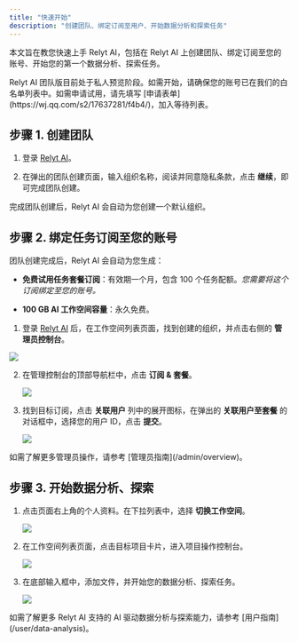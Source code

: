 ```yaml
---
title: "快速开始"
description: "创建团队、绑定订阅至用户、开始数据分析和探索任务"
---
```


本文旨在教您快速上手 Relyt AI，包括在 Relyt AI 上创建团队、绑定订阅至您的账号、开始您的第一个数据分析、探索任务。

<Warning>
 Relyt AI 团队版目前处于私人预览阶段。如需开始，请确保您的账号已在我们的白名单列表中。如需申请试用，请先填写 [申请表单](https://wj.qq.com/s2/17637281/f4b4/)，加入等待列表。
</Warning>

## 步骤 1. 创建团队


1. 登录 [Relyt AI](https://app.ai.relyt.cn)。
    
2. 在弹出的团队创建页面，输入组织名称，阅读并同意隐私条款，点击 **继续**，即可完成团队创建。

完成团队创建后，Relyt AI 会自动为您创建一个默认组织。


## 步骤 2. 绑定任务订阅至您的账号

团队创建完成后，Relyt AI 会自动为您生成：

- **免费试用任务套餐订阅**：有效期一个月，包含 100 个任务配额。*您需要将这个订阅绑定至您的账号。*

- **100 GB AI 工作空间容量**：永久免费。

1. 登录 [Relyt AI](https://app.ai.relyt.cn) 后，在工作空间列表页面，找到创建的组织，并点击右侧的 **管理员控制台**。

  <Frame>
    <img src="/admin/img/enter-admin.png" style={{ borderRadius: '0.5rem' }} />
  </Frame>

2. 在管理控制台的顶部导航栏中，点击 **订阅 & 套餐**。

    <Frame>
     <img src="/admin/img/subscription-list.png" style={{ borderRadius: '0.5rem' }} />
    </Frame>

3. 找到目标订阅，点击 **关联用户** 列中的展开图标，在弹出的 **关联用户至套餐** 的对话框中，选择您的用户 ID，点击 **提交**。

    <Frame>
     <img src="/admin/img/associate-user.png" style={{ borderRadius: '0.5rem' }} />
    </Frame>

<Tip>
 如需了解更多管理员操作，请参考 [管理员指南](/admin/overview)。
</Tip>

## 步骤 3. 开始数据分析、探索

1. 点击页面右上角的个人资料。在下拉列表中，选择 **切换工作空间**。

    <Frame>
     <img src="/user/img/switch-private.png" style={{ borderRadius: '0.5rem' }} />
    </Frame>

2. 在工作空间列表页面，点击目标项目卡片，进入项目操作控制台。

    <Frame>
     <img src="/user/img/enter-private.png" style={{ borderRadius: '0.5rem' }} />
    </Frame>

3. 在底部输入框中，添加文件，并开始您的数据分析、探索任务。

    <Frame>
     <img src="/user/img/start-a-chat.png" style={{ borderRadius: '0.5rem' }} />
    </Frame>

<Tip>
 如需了解更多 Relyt AI 支持的 AI 驱动数据分析与探索能力，请参考 [用户指南](/user/data-analysis)。
</Tip>
    
